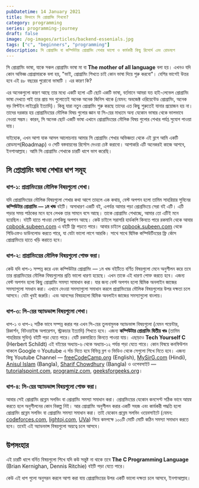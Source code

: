 ```yaml
---
pubDatetime: 14 January 2021
title: কিভাবে সি প্রোগ্রামিং শিখবো?
category: programming 
series: programming-journey
draft: false
image: /og-images/articles/backend-essenials.jpg
tags: ["c", "beginners", "programming"]
description: সি প্রোগ্রামিং বা কম্পিউটার প্রোগ্রামিং শেখার ভালো ও কার্যকরী কিছু রিসোর্স এবং রোডম্যপ
---
```


সি প্রোগ্রামিং ভাষা, যাকে সকল প্রোগ্রামিং ভাষা মা বা **The mother of all language** বলা হয়। এখনও যদি কোন অভিজ্ঞ প্রোগ্রামারকে বলা হয়, "ভাই, প্রোগ্রামিং শিখতে চাই কোন ভাষা দিয়ে শুরু করবো"। বেশির ভাগেই উত্তর হবে এই ৪৮ বছরের পুরোনো ভাষাটি । এর কারণ কি?

এর অনেকগুলো কারণ আছে তার মধ্যে একটি হলো এটি ছোট একটি ভাষা, বর্তমানে আমরা যত হাই-লেভেল প্রোগ্রামিং ভাষা দেখতে পাই তার প্রায় সব গুলোতেই অনেক অনেক জিনিস থাকে (যেমন: অবজেক্ট ওরিয়েন্টেড প্রোগ্রামিং, অনেক বড় বিল্টইন লাইব্রেরি ইত্যাদি)। কিন্তু যারা নতুন প্রোগ্রামিং শুরু করছে তাদের এত কিছু শুরুতেই যানার প্রয়োজন হয় না। তাদের দরকার হয় প্রোগ্রামিংয়ের মৌলিক বিষয় গুলোর জ্ঞান যা সি-য়ের মাধ্যমে অন্য যেকোন ভাষার থেকে ভালভাবে নেওয়া সম্ভম। কারন, সি অনেক ছোট একটি ভাষা এখানে প্রোগ্রামিংয়ের মৌলিক বিষয় গুলোর শেখার পর্যপ্ত সুযোগ পাওয়া যায়।

যাইহোক, এখন আশা যাক আসল আলোচনায় আমার সি প্রোগ্রামিং শেখার অভিজ্ঞতা থেকে এই ব্লগে আমি একটি রোডম্যপ(Roadmap) ও সেটি বস্তবায়নের রির্সোস দেওয়া চেষ্ট করাবো। আশাকরি এটি অনেকরই কাজে আশবে, ইনশাআল্লাহ। আমি সি প্রোগ্রামিং শেখাকে চারটি ধাপে ভাগ করেছি।

## সি প্রোগ্রামিং ভাষা শেখার ধাপ সমূহ

### ধাপ-১: প্রাগ্রামিংয়ের মৌলিক বিষয়গুলো শেখা।

যদি প্রোগ্রামিংয়ের মৌলিক বিষয়গুলো শেখার কথা আশে তাহলে এক কথায়, বেস্ট অপশন হলো তামিম সাহরিয়ার সুবিনের **কম্পিউটার প্রোগ্রামিং — ১ম খন্ড** বইটি। অসাধারণ একটি বই, এপর্যন্ত আমার পড়া প্রোগ্রমিংয়ে সেরা বই এটি। এটি পড়ার সময় পাঠকের মনে হবে লেখক তার সামনে বসে আছে। তাকে প্রোগ্রামিং শেখাচ্ছে, আমার তো এটিই মনে হয়েছিল। বইটি হাতে পাওয়া বেশকিছু অপশন আছে। কেউ চাইলে সরাসরি হার্ডকপি কিনতে পারে রকমানি থেকে আবার [cpbook.subeen.com](https://cpbook.subeen.com) এ বইটি ফ্রি পড়তে পারে। আবার চাইলে [cpbook.subeen.com](https://cpbook.subeen.com) থেকে পিডিএফও ডাউনলোড করতে পারে, যা যেটা ভালো লাগে আরকি। সাথে সাথে দ্বিমিক কম্পিউটিংয়ের ফ্রি র্কোস প্রোগ্রামিংয়ে হাতে খড়ি করাতে হবে।

### ধাপ-২: প্রাগ্রামিংয়ের মৌলিক বিষয়গুলো পোক্ত করা।

কেউ যদি ধাপ-১ সম্পন্ন করে এবং কম্পিউটার প্রোগ্রামিং — ১ম খন্ড বইটিতে বর্ণিত বিষয়গুলো মেনে অনুশীলন করে তবে তার প্রাগ্রামিংয়ের মৌলিক বিষয়গুলোর প্রতি ভালো ধারণা হয়েছে। এখন তাকে এই ধারণা পোক্ত করতে হবে। এজন্য বেস্ট অপশন হলো কিছু প্রোগ্রামিং সমস্যা সামাধান করা। যার জন্য বেস্ট অপশন হলো দ্বিমিক অনলাইন জাজের সমস্যাগুলো সমধান করা। এখানে দেওয়া সমস্যাগুলো সমাধান করলে প্রাগ্রামিংয়ের মৌলিক বিষয়গুলোর উপর দক্ষতা চলে আসবে। যেটা খুবই জরুরি। এবং আনন্দের বিষয়হলো দ্বিমিক অনলাইন জাজের সমস্যাগুলো বাংলায়।

### ধাপ-৩: সি-য়ের অ্যাডভান্স বিষয়গুলো শেখা।

ধাপ-১ ও ধাপ-২ সঠিক ভাবে সম্পন্ন করার পর এখন সি-য়ের তুলনামুলক অ্যাডভান্স বিষয়গুলো (যেমন পয়েন্টার, রিকার্শন, বিটওয়াইজ অপারেশন, স্ট্রাকচার ইত্যাদি) শিখতে হবে। এজন্য **কম্পিউটার প্রোগ্রামিং দ্বিতীয় খণ্ড** (তামিম শাহরিয়ার সুবিন) বইটি পড়া যেতে পারে। যেটি রকমারিতে কিনতে পাওয়া যায়। এছাড়াও **Tech Yourself C** (Herbert Schildt) এই বইয়ের অধ্যায়-৬ থেকে অধ্যায়-১২ পর্যন্ত পড়া যেতে পারে। কোন বিষয়ে কনফিউশন থাকলে Google ও Youtube এ র্সাচ দিতে হবে বিভিন্ন ব্লগ ও ভিডিও থেকে সেগুলো শিখে নিতে হবে। এজন্য কিছু Youtube Channel — [freeCodeCamp.org](https://www.youtube.com/channel/UC8butISFwT-Wl7EV0hUK0BQ) (English), [MySirG.com](https://www.youtube.com/user/saurabhexponent1) (Hindi), [Anisul Islam](https://www.youtube.com/user/ANIS3730) (Bangla), [Sharif Chowdhury](https://www.youtube.com/@shariftech) (Bangla) ও ওপেবসাইট — [tutorialspoint.com](https://www.tutorialspoint.com), [programiz.com](https://www.programiz.com), [geeksforgeeks.org](https://www.geeksforgeeks.org)।

### ধাপ-৪: সি-য়ের অ্যাডভান্স বিষয়গুলো পোক্ত করা।

আবার সেই প্রোগ্রামিং প্রব্লেম সলভিং বা প্রোগ্রামিং সমস্যা সমাধান করা। প্রোগ্রমিংয়ের যেকোন কনসেপ্ট সঠিক ভাবে আয়ন্ব করতে হলে অনুশীলনের কোন বিকল্প নিই। আর প্রোগ্রামিং অনুশীলন করার একটি সহজ এবং কার্যকরী পদ্ধতি হলো প্রোগ্রামিং প্রব্লেম সলভিং বা প্রোগ্রামিং সমস্যা সমাধান করা। তাই যেকোন প্রব্লেম সলভিং ওয়েবসাইটে (যেমন: [codeforces.com](https://codeforces.com), [lightoj.com](https://lightoj.com), [UVa](https://onlinejudge.org)) গিয়ে কমপক্ষে ১০০টি মোটি মোটি কঠিন সমস্যা সমাধান করতে হবে। তবেই এই অ্যাডভান্স বিষয়গুলো অয়ত্বে চলে আসবে।

## উপসংহার

এই চারটি ধাপে বর্নিত বিষয়গুলো শিখে যদি কউ সন্তুষ্ট না থাকে তবে **The C Programming Language** (Brian Kernighan, Dennis Ritchie) বইটি পড়া যেতে পারে।

কেউ এই ধাপ গুলো অনুসরন করলে আশা করা যায় প্রোগ্রামিংয়ের উপর একটি ভালো দক্ষতা চলে আসবে, ইনশাআল্লাহ।

